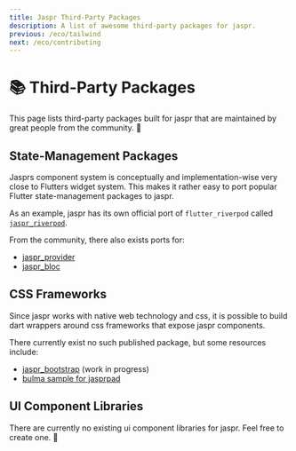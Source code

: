 ```yaml
---
title: Jaspr Third-Party Packages
description: A list of awesome third-party packages for jaspr.
previous: /eco/tailwind
next: /eco/contributing
---
```


# 📚 Third-Party Packages

This page lists third-party packages built for jaspr that are maintained by great people 
from the community. 💙

## State-Management Packages

Jasprs component system is conceptually and implementation-wise very close to Flutters 
widget system. This makes it rather easy to port popular Flutter state-management packages to jaspr.

As an example, jaspr has its own official port of `flutter_riverpod` called [`jaspr_riverpod`](/eco/riverpod).

From the community, there also exists ports for:

- [jaspr_provider](https://pub.dev/packages/jaspr_provider)
- [jaspr_bloc](https://github.com/f-person/jaspr_bloc)

## CSS Frameworks

Since jaspr works with native web technology and css, it is possible to build dart wrappers around 
css frameworks that expose jaspr components.

There currently exist no such published package, but some resources include:

- [jaspr_bootstrap](https://github.com/schultek/jaspr/tree/main/thirdparty/jaspr_bootstrap) (work in progress)
- [bulma sample for jasprpad](https://jasprpad.schultek.de/?sample=bulma)

## UI Component Libraries

There are currently no existing ui component libraries for jaspr. Feel free to create one. 💙

